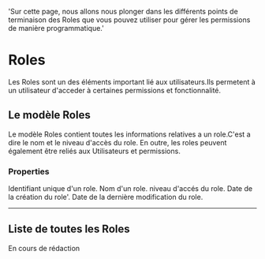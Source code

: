   'Sur cette page, nous allons nous plonger dans les différents points de terminaison des Roles que vous pouvez utiliser pour gérer les permissions de manière programmatique.'

# Roles

Les Roles sont un des éléments important lié aux utilisateurs.Ils permetent à un utilisateur d'acceder à certaines permissions et fonctionnalité.

## Le modèle Roles

Le modèle Roles contient toutes les informations relatives a un role.C'est a dire le nom et le niveau d'accès du role. En outre, les roles peuvent également être reliés aux Utilisateurs et permissions.

### Properties

<Properties>
  <Property name="id" type="string">
    Identifiant unique d'un role.
  </Property>
  <Property name="label" type="string">
    Nom d'un role.
  </Property>
  <Property name="power" type="int">
    niveau d'accés du role.
  </Property>
  <Property name="created_at" type="timestamp">
    Date de la création du role'.
  </Property>
  <Property name="updated_at" type="timestamp">
    Date de la dernière modification du role.
  </Property>
</Properties>

---

## Liste de toutes les Roles

En cours de rédaction
